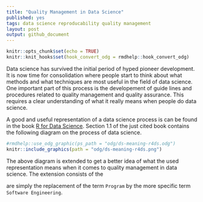 ```yaml
---
title: "Quality Management in Data Science"
published: yes
tags: data science reproducability quality management
layout: post
output: github_document
---
```


```r
knitr::opts_chunk$set(echo = TRUE)
knitr::knit_hooks$set(hook_convert_odg = rmdhelp::hook_convert_odg)
```

Data science has survived the initial period of hyped pioneer development. It is now time for consolidation where people start to think about what methods and what techniques are most useful in the field of data science. One important part of this process is the developement of guide lines and procedures related to quality management and quality assurance. This requires a clear understanding of what it really means when people do data science. 

A good and useful representation of a data science process is can be found in the book [R for Data Science](https://r4ds.had.co.nz/). Section 1.1 of the just cited book contains the following diagram on the process of data science. 

```r
#rmdhelp::use_odg_graphic(ps_path = "odg/ds-meaning-r4ds.odg")
knitr::include_graphics(path = "odg/ds-meaning-r4ds.png")
```
 
The above diagram is extended to get a better idea of what the used representation means when it comes to quality management in data science. The extension consists of the 


are simply the replacement of the term `Program` by the more specific term `Software Engineering`. 